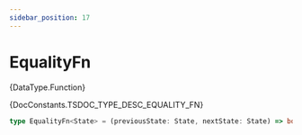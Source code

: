 ```yaml
---
sidebar_position: 17
---
```



# EqualityFn

<TypeDisplay>{DataType.Function}</TypeDisplay>

<MarkdownWrapper>{DocConstants.TSDOC_TYPE_DESC_EQUALITY_FN}</MarkdownWrapper>

```ts
type EqualityFn<State> = (previousState: State, nextState: State) => boolean
```
